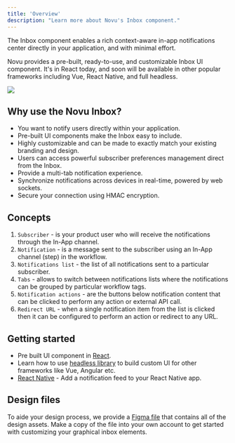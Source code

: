 ```yaml
---
title: 'Overview'
description: "Learn more about Novu's Inbox component."
---
```


The Inbox component enables a rich context-aware in-app notifications center directly in your application, and with minimal effort.

Novu provides a pre-built, ready-to-use, and customizable Inbox UI component. It's in React today, and soon will be available in other popular frameworks including Vue, React Native, and full headless.

<Frame caption="Fully functional and customizable React Inbox component">
  <img src="/images/inbox.png" />
</Frame>

## Why use the Novu Inbox?

- You want to notify users directly within your application.
- Pre-built UI components make the Inbox easy to include.
- Highly customizable and can be made to exactly match your existing branding and design.
- Users can access powerful subscriber preferences management direct from the Inbox.
- Provide a multi-tab notification experience.
- Synchronize notifications across devices in real-time, powered by web sockets.
- Secure your connection using HMAC encryption.

## Concepts

1. `Subscriber` - is your product user who will receive the notifications through the In-App channel.
2. `Notification` - is a message sent to the subscriber using an In-App channel (step) in the workflow.
3. `Notifications list` - the list of all notifications sent to a particular subscriber.
4. `Tabs` - allows to switch between notifications lists where the notifications can be grouped by particular workflow tags.
5. `Notification actions` - are the buttons below notification content that can be clicked to perform any action or external API call.
6. `Redirect URL` - when a single notification item from the list is clicked then it can be configured to perform an action or redirect to any URL.

## Getting started

- Pre built UI component in [React](/inbox/react/get-started).
- Learn how to use [headless library](/inbox/headless/get-started) to build custom UI for other frameworks like Vue, Angular etc.
- [React Native](/inbox/react-native/get-started) - Add a notification feed to your React Native app.

## Design files

To aide your design process, we provide a [Figma file](https://www.figma.com/design/0FIyK1FshxvMeYtJL5xsAa/External-Inbox-Design-File?node-id=2-4268&t=AEcemYHcITm8XDVR-0) that contains all of the design assets. Make a copy of the file into your own account to get started with customizing your graphical inbox elements.